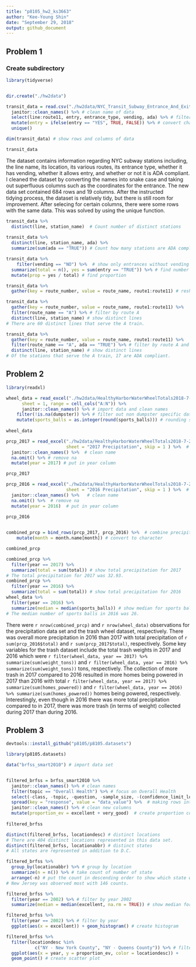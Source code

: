 ```yaml
---
title: "p8105_hw2_ks3663"
author: "Kee-Young Shin"
date: "September 29, 2018"
output: github_document
---
```


## Problem 1
### Create subdirectory
```r
library(tidyverse)


dir.create("./hw2data")

```

```r

transit_data = read.csv("./hw2data/NYC_Transit_Subway_Entrance_And_Exit_Data.csv") %>%
  janitor::clean_names() %>% # clean name of data
  select(line:route11, entry, entrance_type, vending, ada) %>% # filter columns 
  mutate(entry = ifelse(entry == "YES", TRUE, FALSE)) %>% # convert character into logical
  unique()

dim(transit_data) # show rows and columns of data

transit_data

```
The dataset contains information regarding NYC subway stations including, the line name,
its location, its various routes, its entrance type, whether it has vending, whether it
allows entry, and whether or not it is ADA compliant. I cleaned the dataset by converting  the names into snake case and taking out superfluous columns such as the coordinates for 
the entrance. The new data set contained 684 rows and 19 columns. After the instructed  
tidying process, the dataset is relatively tidy, but there is still room for improvement.  After selecing for certain columns, there were some rows with the same data. This was solved by using the unique function. 

```r
transit_data %>%
  distinct(line, station_name)  # Count number of distinct stations
 
transit_data %>%
  distinct(line, station_name, ada) %>%
  summarize(sum(ada == "TRUE")) # Count how many stations are ADA compliant

transit_data %>%
	filter(vending == "NO") %>%  # show only entrances without vending 
  summarize(total = n(), yes = sum(entry == "TRUE")) %>% # find number of allowed entries
  mutate(prop = yes / total) # find proportion 

transit_data %>%
  gather(key = route_number, value = route_name, route1:route11) # reshaping data set

transit_data %>%
  gather(key = route_number, value = route_name, route1:route11) %>%
  filter(route_name == "A") %>% # filter by route A
  distinct(line, station_name) # show distinct lines 
# There are 60 distinct lines that serve the A train.

transit_data %>%
  gather(key = route_number, value = route_name, route1:route11) %>%
  filter(route_name == "A", ada == "TRUE") %>% # filter by route A and ADA compliance 
  distinct(line, station_name) # show distinct lines 
# Of the stations that serve the A train, 17 are ADA compliant. 


```

## Problem 2

```r
library(readxl)

wheel_data = read_excel("./hw2data/HealthyHarborWaterWheelTotals2018-7-28.xlsx", 
	  sheet = 1, range = cell_cols("A:N")) %>%
	  janitor::clean_names() %>% # import data and clean names
    filter(!is.na(dumpster)) %>% # filter out non dumpster specific data 
    mutate(sports_balls = as.integer(round(sports_balls))) # rounding sports balls 
   
wheel_data

prcp_2017 = read_excel("./hw2data/HealthyHarborWaterWheelTotals2018-7-28.xlsx",
                       sheet = "2017 Precipitation", skip = 1 ) %>%  # import data
  janitor::clean_names() %>%  # clean name
  na.omit() %>% # remove na  
  mutate(year = 2017) # put in year column

prcp_2017

prcp_2016 = read_excel("./hw2data/HealthyHarborWaterWheelTotals2018-7-28.xlsx",
                       sheet = "2016 Precipitation", skip = 1 ) %>%  # import data 
  janitor::clean_names() %>%   # clean name
  na.omit() %>%  # remove na 
  mutate(year = 2016)  # put in year column 

prcp_2016

 
combined_prcp = bind_rows(prcp_2017, prcp_2016) %>%  # combine precipitation data 
    mutate(month = month.name[month]) # convert to character

combined_prcp

combined_prcp %>%
  filter(year == 2017) %>%
  summarize(total = sum(total)) # show total precipitation for 2017
# The total precipitation for 2017 was 32.93. 
combined_prcp %>%
  filter(year == 2016) %>%
  summarize(total = sum(total)) # show total precipitation for 2016
wheel_data %>%
  filter(year == 2016) %>%
  summarize(median = median(sports_balls)) # show median for sports balls
# The median number of sports balls in 2016 was 26. 


```
There were `r nrow(combined_prcp)` and `r nrow(wheel_data)` observations for the precipitation data set and the trash wheel dataset, respectively. There was overall more precipitation in 2016 than 2017 with total precipitation of `r sum(prcp_2016$total)` and `r sum(prcp_2017$total)`, respectively. Some key variables for the trash dataset include the total trash weights in 2017 and 2016 which were `r filter(wheel_data, year == 2017) %>% summarize(sum(weight_tons))` and `r filter(wheel_data, year == 2016) %>% summarize(sum(weight_tons))` tons, respectively. The collection of more trash in 2017 compared to 2016 resulted in more homes being powered in 2017 than 2016 with total `r filter(wheel_data, year == 2017) %>% summarize(sum(homes_powered))` and `r filter(wheel_data, year == 2016) %>% summarize(sum(homes_powered))` homes being powered, respectively. Interestingly, even though in 2016 there was more total precipitation compared to in 2017, there was more trash (in terms of weight) collected during 2017 than during 2016. 



## Problem 3
```r
devtools::install_github("p8105/p8105.datasets")

library(p8105.datasets)

data("brfss_smart2010") # import data set 


filtered_brfss = brfss_smart2010 %>%
  janitor::clean_names() %>% # clean names 
  filter(topic == "Overall Health") %>% # focus on Overall Health 
  select(-class, -topic, -question, -sample_size, -(confidence_limit_low:geo_location)) %>%
  spread(key = "response", value = "data_value") %>%  # making rows into columns
  janitor::clean_names() %>% # clean new columns 
  mutate(proportion_ev = excellent + very_good)  # create proportion column
  
filtered_brfss  

distinct(filtered_brfss, locationdesc) # distinct locations
# There are 404 distinct locations represented in this data set.
distinct(filtered_brfss, locationabbr) # distinct states
# All states are represented in addition to D.C.

filtered_brfss %>%
  group_by(locationabbr) %>% # group by location
  summarize(n = n()) %>% # take count of number of state
  arrange(-n) # put the count in descending order to show which state was observed most 
# New Jersey was observed most with 146 counts. 

filtered_brfss %>%
  filter(year == 2002) %>% # filter by year 2002
  summarize(median = median(excellent, na.rm = TRUE)) # show median for excellent

filtered_brfss %>%
  filter(year == 2002) %>% # filter by year 
  ggplot(aes(x = excellent)) + geom_histogram() # create histogram

filtered_brfss %>%
  filter(locationdesc %in% 
           c("NY - New York County", "NY - Queens County")) %>% # filter by location
  ggplot(aes(x = year, y = proportion_ev, color = locationdesc)) +
  geom_point() # create scatter plot



```


